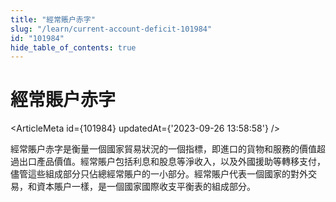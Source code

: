 ```yaml
---
title: "經常賬户赤字"
slug: "/learn/current-account-deficit-101984"
id: "101984"
hide_table_of_contents: true
---
```



# 經常賬户赤字

<ArticleMeta id={101984} updatedAt={'2023-09-26 13:58:58'} />
<div className='border-solid border-b border-t-0 my-4 border-[var(--ifm-color-gray-300)]' />

經常賬户赤字是衡量一個國家貿易狀況的一個指標，即進口的貨物和服務的價值超過出口產品價值。經常賬户包括利息和股息等淨收入，以及外國援助等轉移支付，儘管這些組成部分只佔總經常賬户的一小部分。經常賬户代表一個國家的對外交易，和資本賬户一樣，是一個國家國際收支平衡表的組成部分。
